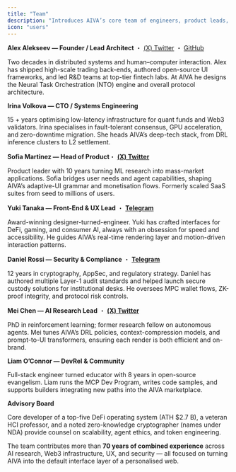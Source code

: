 ```yaml
---
title: "Team"
description: "Introduces AIVA’s core team of engineers, product leads, security experts, and ecosystem builders."
icon: "users"
---
```


**Alex Alekseev — Founder / Lead Architect** ・ [(X) Twitter](https://x.com/alex_alekseev_1?s=21) ・ [GitHub](https://github.com/leks20?tab=repositories)

Two decades in distributed systems and human–computer interaction. Alex has shipped high-scale trading back-ends, authored open-source UI frameworks, and led R&D teams at top-tier fintech labs. At AIVA he designs the Neural Task Orchestration (NTO) engine and overall protocol architecture.

**Irina Volkova — CTO / Systems Engineering**

15 \+ years optimising low-latency infrastructure for quant funds and Web3 validators. Irina specialises in fault-tolerant consensus, GPU acceleration, and zero-downtime migration. She heads AIVA’s deep-tech stack, from DRL inference clusters to L2 settlement.

**Sofia Martinez — Head of Product**・ [**(X) Twitter**](https://x.com/sofiamrtinezeth)

Product leader with 10 years turning ML research into mass-market applications. Sofia bridges user needs and agent capabilities, shaping AIVA’s adaptive-UI grammar and monetisation flows. Formerly scaled SaaS suites from seed to millions of users.

**Yuki Tanaka — Front-End & UX Lead** ・ [**Telegram**](https://t.me/yukitanakaa)

Award-winning designer-turned-engineer. Yuki has crafted interfaces for DeFi, gaming, and consumer AI, always with an obsession for speed and accessibility. He guides AIVA’s real-time rendering layer and motion-driven interaction patterns.

**Daniel Rossi — Security & Compliance** ・ [**Telegram**](https://t.me/danielrossii)

12 years in cryptography, AppSec, and regulatory strategy. Daniel has authored multiple Layer-1 audit standards and helped launch secure custody solutions for institutional desks. He oversees MPC wallet flows, ZK-proof integrity, and protocol risk controls.

**Mei Chen — AI Research Lead** ・ [**(X) Twitter**](https://x.com/meichen_eth)

PhD in reinforcement learning; former research fellow on autonomous agents. Mei tunes AIVA’s DRL policies, context-compression models, and prompt-to-UI transformers, ensuring each render is both efficient and on-brand.

**Liam O’Connor — DevRel & Community**

Full-stack engineer turned educator with 8 years in open-source evangelism. Liam runs the MCP Dev Program, writes code samples, and supports builders integrating new paths into the AIVA marketplace.

**Advisory Board**

Core developer of a top-five DeFi operating system (ATH \$2.7 B), a veteran HCI professor, and a noted zero-knowledge cryptographer (names under NDA) provide counsel on scalability, agent ethics, and token engineering.

The team contributes more than **70 years of combined experience** across AI research, Web3 infrastructure, UX, and security — all focused on turning AIVA into the default interface layer of a personalised web.